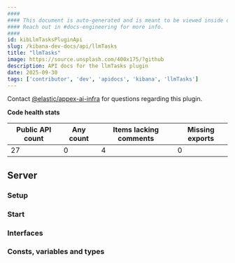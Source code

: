 ```yaml
---
####
#### This document is auto-generated and is meant to be viewed inside our experimental, new docs system.
#### Reach out in #docs-engineering for more info.
####
id: kibLlmTasksPluginApi
slug: /kibana-dev-docs/api/llmTasks
title: "llmTasks"
image: https://source.unsplash.com/400x175/?github
description: API docs for the llmTasks plugin
date: 2025-09-30
tags: ['contributor', 'dev', 'apidocs', 'kibana', 'llmTasks']
---
```




Contact [@elastic/appex-ai-infra](https://github.com/orgs/elastic/teams/appex-ai-infra) for questions regarding this plugin.

**Code health stats**

| Public API count  | Any count | Items lacking comments | Missing exports |
|-------------------|-----------|------------------------|-----------------|
| 27 | 0 | 4 | 0 |

## Server

### Setup
<DocDefinitionList data={[llmTasksObj.server.setup]}/>

### Start
<DocDefinitionList data={[llmTasksObj.server.start]}/>

### Interfaces
<DocDefinitionList data={llmTasksObj.server.interfaces}/>

### Consts, variables and types
<DocDefinitionList data={llmTasksObj.server.misc}/>

